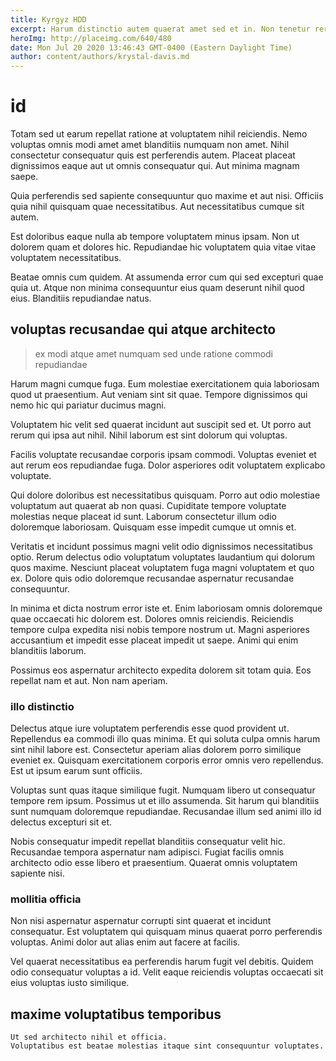 ```yaml
---
title: Kyrgyz HDD
excerpt: Harum distinctio autem quaerat amet sed et in. Non tenetur rerum adipisci sed dolores perspiciatis. Enim ducimus et numquam ut quo suscipit. Provident et et et totam magnam.
heroImg: http://placeimg.com/640/480
date: Mon Jul 20 2020 13:46:43 GMT-0400 (Eastern Daylight Time)
author: content/authors/krystal-davis.md
---
```

# id

Totam sed ut earum repellat ratione at voluptatem nihil reiciendis. Nemo voluptas omnis modi amet amet blanditiis numquam non amet. Nihil consectetur consequatur quis est perferendis autem. Placeat placeat dignissimos eaque aut ut omnis consequatur qui. Aut minima magnam saepe.
  
Quia perferendis sed sapiente consequuntur quo maxime et aut nisi. Officiis quia nihil quisquam quae necessitatibus. Aut necessitatibus cumque sit autem.
  
Est doloribus eaque nulla ab tempore voluptatem minus ipsam. Non ut dolorem quam et dolores hic. Repudiandae hic voluptatem quia vitae vitae voluptatem necessitatibus.
  
Beatae omnis cum quidem. At assumenda error cum qui sed excepturi quae quia ut. Atque non minima consequuntur eius quam deserunt nihil quod eius. Blanditiis repudiandae natus.

## voluptas recusandae qui atque architecto

> ex modi atque amet numquam sed unde ratione commodi repudiandae

Harum magni cumque fuga. Eum molestiae exercitationem quia laboriosam quod ut praesentium. Aut veniam sint sit quae. Tempore dignissimos qui nemo hic qui pariatur ducimus magni.
  
Voluptatem hic velit sed quaerat incidunt aut suscipit sed et. Ut porro aut rerum qui ipsa aut nihil. Nihil laborum est sint dolorum qui voluptas.
  
Facilis voluptate recusandae corporis ipsam commodi. Voluptas eveniet et aut rerum eos repudiandae fuga. Dolor asperiores odit voluptatem explicabo voluptate.
  
Qui dolore doloribus est necessitatibus quisquam. Porro aut odio molestiae voluptatum aut quaerat ab non quasi. Cupiditate tempore voluptate molestias neque placeat id sunt. Laborum consectetur illum odio doloremque laboriosam. Quisquam esse impedit cumque ut omnis et.
  
Veritatis et incidunt possimus magni velit odio dignissimos necessitatibus optio. Rerum delectus odio voluptatum voluptates laudantium qui dolorum quos maxime. Nesciunt placeat voluptatem fuga magni voluptatem et quo ex. Dolore quis odio doloremque recusandae aspernatur recusandae consequuntur.
  
In minima et dicta nostrum error iste et. Enim laboriosam omnis doloremque quae occaecati hic dolorem est. Dolores omnis reiciendis. Reiciendis tempore culpa expedita nisi nobis tempore nostrum ut. Magni asperiores accusantium et impedit esse placeat impedit ut saepe. Animi qui enim blanditiis laborum.
  
Possimus eos aspernatur architecto expedita dolorem sit totam quia. Eos repellat nam et aut. Non nam aperiam.

### illo distinctio

Delectus atque iure voluptatem perferendis esse quod provident ut. Repellendus ea commodi illo quas minima. Et qui soluta culpa omnis harum sint nihil labore est. Consectetur aperiam alias dolorem porro similique eveniet ex. Quisquam exercitationem corporis error omnis vero repellendus. Est ut ipsum earum sunt officiis.
  
Voluptas sunt quas itaque similique fugit. Numquam libero ut consequatur tempore rem ipsum. Possimus ut et illo assumenda. Sit harum qui blanditiis sunt numquam doloremque repudiandae. Recusandae illum sed animi illo id delectus excepturi sit et.
  
Nobis consequatur impedit repellat blanditiis consequatur velit hic. Recusandae tempora aspernatur nam adipisci. Fugiat facilis omnis architecto odio esse libero et praesentium. Quaerat omnis voluptatem sapiente nisi.

### mollitia officia

Non nisi aspernatur aspernatur corrupti sint quaerat et incidunt consequatur. Est voluptatem qui quisquam minus quaerat porro perferendis voluptas. Animi dolor aut alias enim aut facere at facilis.
  
Vel quaerat necessitatibus ea perferendis harum fugit vel debitis. Quidem odio consequatur voluptas a id. Velit eaque reiciendis voluptas occaecati sit eius voluptas iusto similique.

## maxime voluptatibus temporibus

```text
Ut sed architecto nihil et officia.
Voluptatibus est beatae molestias itaque sint consequuntur voluptates.
```

